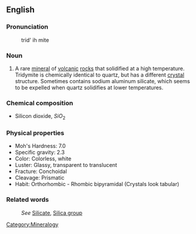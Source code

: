 ==English==
===Pronunciation===

:trid' ih mite
===Noun===

#A rare [[mineral]] of [[volcanic]] [[rock]]s that solidified at a high temperature. Tridymite is chemically identical to quartz, but has a different [[crystal]] structure. Sometimes contains sodium aluminum silicate, which seems to be expelled when quartz solidifies at lower temperatures. 

=== Chemical composition ===
*Silicon dioxide, <math>SiO_2</math>
 
=== Physical properties ===

*Moh's Hardness: 7.0
*Specific gravity: 2.3
*Color: Colorless, white
*Luster: Glassy, transparent to translucent
*Fracture: Conchoidal
*Cleavage: Prismatic
*Habit: Orthorhombic - Rhombic bipyramidal (Crystals look tabular)

===Related words===
:''See'' [[Silicate]], [[Silica group]]

[[Category:Mineralogy]]